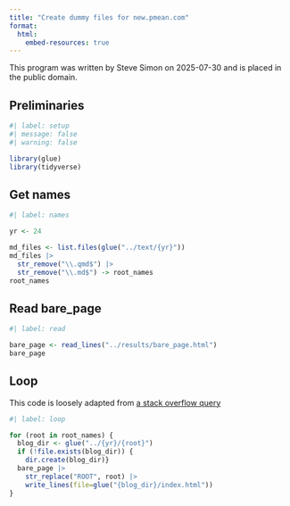 ```yaml
---
title: "Create dummy files for new.pmean.com"
format:
  html:
    embed-resources: true
---
```


This program was written by Steve Simon on 2025-07-30 and is placed in the public domain.

## Preliminaries

```r
#| label: setup
#| message: false
#| warning: false

library(glue)
library(tidyverse)
```

## Get names

```r
#| label: names

yr <- 24

md_files <- list.files(glue("../text/{yr}"))
md_files |>
  str_remove("\\.qmd$") |>
  str_remove("\\.md$") -> root_names
root_names
```

## Read bare_page

```r
#| label: read

bare_page <- read_lines("../results/bare_page.html")
bare_page
```

## Loop

This code is loosely adapted from [a stack overflow query][ref-stack-nodate]

[ref-stack-nodate]: https://stackoverflow.com/questions/4216753/folder-management-with-r-check-existence-of-directory-and-create-it-if-it-does

```r
#| label: loop

for (root in root_names) {
  blog_dir <- glue("../{yr}/{root}")
  if (!file.exists(blog_dir)) {
    dir.create(blog_dir)}
  bare_page |>
    str_replace("ROOT", root) |>
    write_lines(file=glue("{blog_dir}/index.html"))
}
```
